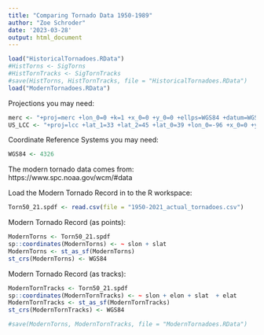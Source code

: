 ```yaml
---
title: "Comparing Tornado Data 1950-1989"
author: "Zoe Schroder"
date: '2023-03-28'
output: html_document
---
```


```r
load("HistoricalTornadoes.RData")
#HistTorns <- SigTorns
#HistTornTracks <- SigTornTracks
#save(HistTorns, HistTornTracks, file = "HistoricalTornadoes.RData")
load("ModernTornadoes.RData")
```

Projections you may need: 
```r
merc <- "+proj=merc +lon_0=0 +k=1 +x_0=0 +y_0=0 +ellps=WGS84 +datum=WGS84 +units=m +no_defs"
US_LCC <- "+proj=lcc +lat_1=33 +lat_2=45 +lat_0=39 +lon_0=-96 +x_0=0 +y_0=0 +ellps=GRS80 +datum=NAD83 +units=m no_defs"
```

Coordinate Reference Systems you may need:
```r
WGS84 <- 4326
```

The modern tornado data comes from: https://www.spc.noaa.gov/wcm/#data

Load the Modern Tornado Record in to the R workspace: 
```r
Torn50_21.spdf <- read.csv(file = "1950-2021_actual_tornadoes.csv")
```

Modern Tornado Record (as points): 
```r
ModernTorns <- Torn50_21.spdf
sp::coordinates(ModernTorns) <- ~ slon + slat
ModernTorns <- st_as_sf(ModernTorns)
st_crs(ModernTorns) <- WGS84
```

Modern Tornado Record (as tracks): 

```r
ModernTornTracks <- Torn50_21.spdf
sp::coordinates(ModernTornTracks) <- ~ slon + elon + slat  + elat
ModernTornTracks <- st_as_sf(ModernTornTracks)
st_crs(ModernTornTracks) <- WGS84
```

```r
#save(ModernTorns, ModernTornTracks, file = "ModernTornadoes.RData")
```


